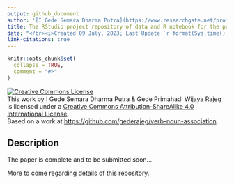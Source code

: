 ```yaml
---
output: github_document
author: '[I Gede Semara Dharma Putra](https://www.researchgate.net/profile/I-Gede-Putra-4) & [Gede Primahadi Wijaya Rajeg](https://udayananetworking.unud.ac.id/lecturer/880-gede-primahadi-wijaya-rajeg) <a itemprop="sameAs" content="https://orcid.org/0000-0002-2047-8621" href="https://orcid.org/0000-0002-2047-8621" target="orcid.widget" rel="noopener noreferrer" style="vertical-align:top;"><img src="https://orcid.org/sites/default/files/images/orcid_16x16.png" style="width:1em;margin-right:.5em;" alt="ORCID iD icon"></a>'
title: The RStudio project repository of data and R notebook for the paper on verb-noun association
date: "</br><i>Created 09 July, 2023; Last Update `r format(Sys.time(), '%d %B, %Y')`</i>"
link-citations: true
---
```


<!-- README.md is generated from README.Rmd. Please edit that file -->

```r
knitr::opts_chunk$set(
  collapse = TRUE,
  comment = "#>"
)
```

<!-- badges: start -->
<a rel="license" href="http://creativecommons.org/licenses/by-sa/4.0/"><img alt="Creative Commons License" style="border-width:0" src="https://i.creativecommons.org/l/by-sa/4.0/88x31.png" /></a><br />This <span xmlns:dct="http://purl.org/dc/terms/" href="http://purl.org/dc/dcmitype/Dataset" rel="dct:type">work</span> by <span xmlns:cc="http://creativecommons.org/ns#" property="cc:attributionName">I Gede Semara Dharma Putra & Gede Primahadi Wijaya Rajeg</span> is licensed under a <a rel="license" href="http://creativecommons.org/licenses/by-sa/4.0/">Creative Commons Attribution-ShareAlike 4.0 International License</a>.<br />Based on a work at <a xmlns:dct="http://purl.org/dc/terms/" href="https://github.com/gederajeg/verb-noun-association" rel="dct:source">https://github.com/gederajeg/verb-noun-association</a>.
<!-- badges: end -->

## Description

The paper is complete and to be submitted soon... 

More to come regarding details of this repository.